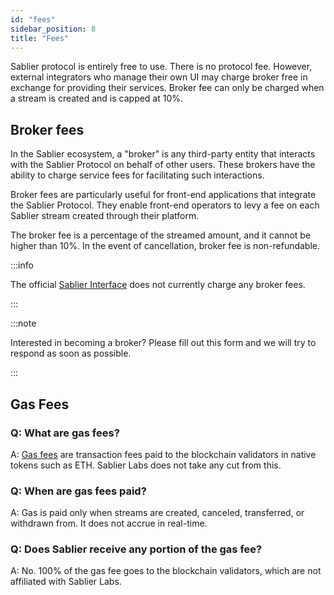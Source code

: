 ```yaml
---
id: "fees"
sidebar_position: 8
title: "Fees"
---
```



Sablier protocol is entirely free to use. There is no protocol fee. However, external integrators who manage their own
UI may charge broker free in exchange for providing their services. Broker fee can only be charged when a stream is
created and is capped at 10%.

## Broker fees

In the Sablier ecosystem, a "broker" is any third-party entity that interacts with the Sablier Protocol on behalf of
other users. These brokers have the ability to charge service fees for facilitating such interactions.

Broker fees are particularly useful for front-end applications that integrate the Sablier Protocol. They enable
front-end operators to levy a fee on each Sablier stream created through their platform.

The broker fee is a percentage of the streamed amount, and it cannot be higher than 10%. In the event of cancellation,
broker fee is non-refundable.

:::info

The official [Sablier Interface](https://app.sablier.com) does not currently charge any broker fees.

:::

:::note

Interested in becoming a broker? Please fill out this <Link href={links.forms.integrations}>form</Link> and we will try
to respond as soon as possible.

:::

## Gas Fees

### Q: What are gas fees?

A: [Gas fees](https://www.investopedia.com/terms/g/gas-ethereum.asp) are transaction fees paid to the blockchain
validators in native tokens such as ETH. Sablier Labs does not take any cut from this.

### Q: When are gas fees paid?

A: Gas is paid only when streams are created, canceled, transferred, or withdrawn from. It does not accrue in real-time.

### Q: Does Sablier receive any portion of the gas fee?

A: No. 100% of the gas fee goes to the blockchain validators, which are not affiliated with Sablier Labs.
